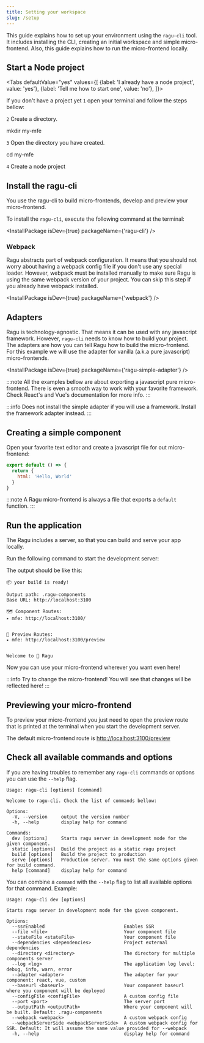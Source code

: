 ```yaml
---
title: Setting your workspace
slug: /setup
---
```



This guide explains how to set up your environment using the `ragu-cli` tool.
It includes installing the CLI, creating an initial workspace and simple micro-frontend.
Also, this guide explains how to run the micro-frontend locally.

## Start a Node project

<Tabs
  defaultValue="yes"
  values={[
    {label: 'I already have a node project', value: 'yes'},
    {label: 'Tell me how to start one', value: 'no'},
  ]}>
  <TabItem value="yes">

  </TabItem>
  <TabItem value="no">
    <p>If you don't have a project yet <code>1</code> open your terminal and follow the steps bellow:</p>
    <p><code>2</code> Create a directory.</p>
    <CodeBlock className="language-shell">mkdir my-mfe</CodeBlock>
    <p><code>3</code> Open the directory you have created.</p>
    <CodeBlock className="language-shell">cd my-mfe</CodeBlock>
    <p><code>4</code> Create a node project</p>
    <PackageManager npm="init" yarn="init" />
  </TabItem>
</Tabs>

## Install the ragu-cli

You use the ragu-cli to build micro-frontends, develop and preview your micro-frontend.

To install the `ragu-cli`, execute the following command at the terminal:

<InstallPackage isDev={true} packageName={'ragu-cli'} />

### Webpack
Ragu abstracts part of webpack configuration. It means that you should not worry about having a webpack config file if
you don't use any special loader. However, webpack must be installed manually to make sure Ragu is using the same
webpack version of your project. You can skip this step if you already have webpack installed.

<InstallPackage isDev={true} packageName={'webpack'} />

## Adapters

Ragu is technology-agnostic. That means it can be used with any javascript framework. However,
`ragu-cli` needs to know how to build your project. The adapters are how you can tell Ragu how to build the
micro-frontend. For this example we will use the adapter for vanilla (a.k.a pure javascript) micro-frontends.

<InstallPackage isDev={true} packageName={'ragu-simple-adapter'} />

:::note
All the examples bellow are about exporting a javascript pure micro-frontend.
There is even a smooth way to work with your favorite framework. Check React's and Vue's documentation for more info.
:::

:::info
Does not install the simple adapter if you will use a framework. Install the framework adapter instead.
:::

## Creating a simple component

Open your favorite text editor and create a javascript file for out micro-frontend:

```javascript title="my-mfe.js"
export default () => {
  return {
    html: 'Hello, World'
  }
}
```

:::note
A Ragu micro-frontend is always a file that exports a `default` function.
:::

## Run the application

The Ragu includes a server, so that you can build and serve your app locally.

Run the following command to start the development server:

<PackageManager both="ragu-cli dev --file my-mfe.js" binExecution={true} />

The output should be like this:

```
📦 your build is ready!

Output path: .ragu-components
Base URL: http://localhost:3100

🗺 Component Routes:
▸ mfe: http://localhost:3100/


🔭 Preview Routes:
▸ mfe: http://localhost:3100/preview


Welcome to 🔪 Ragu
```

Now you can use your micro-frontend wherever you want even here!

<LoadMicroFrontend name="Your local micro-frontend" url="http://localhost:3100" hideDemo={true} />

:::info
Try to change the micro-frontend! You will see that changes will be reflected here!
:::

## Previewing your micro-frontend

To preview your micro-frontend you just need to open the preview route that is printed at the terminal when you start
the development server.

The default micro-frontend route is [http://localhost:3100/preview](http://localhost:3100/preview)

## Check all available commands and options

If you are having troubles to remember any `ragu-cli` commands or options you can use the `--help` flag.

<PackageManager binExecution={true} both="ragu-cli --help" />

```
Usage: ragu-cli [options] [command]

Welcome to ragu-cli. Check the list of commands bellow:

Options:
  -V, --version     output the version number
  -h, --help        display help for command

Commands:
  dev [options]     Starts ragu server in development mode for the given component.
  static [options]  Build the project as a static ragu project
  build [options]   Build the project to production
  serve [options]   Production server. You must the same options given for build command.
  help [command]    display help for command
```

You can combine a `command` with the `--help` flag to list all available options for that command. Example:

<PackageManager binExecution={true} both="ragu-cli dev --help" />

```
Usage: ragu-cli dev [options]

Starts ragu server in development mode for the given component.

Options:
  --ssrEnabled                             Enables SSR
  --file <file>                            Your component file
  --stateFile <stateFile>                  Your component file
  --dependencies <dependencies>            Project external dependencies
  --directory <directory>                  The directory for multiple components server
  --log <log>                              The application log level: debug, info, warn, error
  --adapter <adapter>                      The adapter for your component: react, vue, custom
  --baseurl <baseurl>                      Your component baseurl where you component will be deployed
  --configFile <configFile>                A custom config file
  --port <port>                            The server port
  --outputPath <outputPath>                Where your component will be built. Default: .ragu-components
  --webpack <webpack>                      A custom webpack config
  --webpackServerSide <webpackServerSide>  A custom webpack config for SSR. Default: It will assume the same value provided for --webpack
  -h, --help                               display help for command
```
